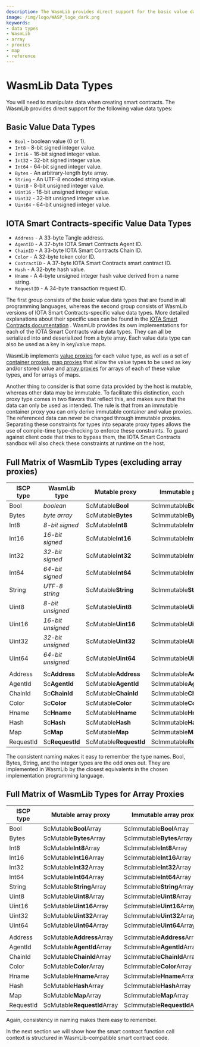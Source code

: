 ```yaml
---
description: The WasmLib provides direct support for the basic value data types that are found in all programming languages, and WasmLib version of IOTA Smart Contracts-specific value data types.
image: /img/logo/WASP_logo_dark.png
keywords:
- data types
- WasmLib
- array
- proxies
- map
- reference
---
```

# WasmLib Data Types

You will need to manipulate data when creating smart contracts. The WasmLib provides
direct support for the following value data types:

## Basic Value Data Types

- `Bool` - boolean value (0 or 1).
- `Int8` - 8-bit signed integer value.
- `Int16` - 16-bit signed integer value.
- `Int32` - 32-bit signed integer value.
- `Int64` - 64-bit signed integer value.
- `Bytes` - An arbitrary-length byte array.
- `String` - An UTF-8 encoded string value.
- `Uint8` - 8-bit unsigned integer value.
- `Uint16` - 16-bit unsigned integer value.
- `Uint32` - 32-bit unsigned integer value.
- `Uint64` - 64-bit unsigned integer value.

## IOTA Smart Contracts-specific Value Data Types

- `Address` - A 33-byte Tangle address.
- `AgentID` - A 37-byte IOTA Smart Contracts Agent ID.
- `ChainID` - A 33-byte IOTA Smart Contracts Chain ID.
- `Color` - A 32-byte token color ID.
- `ContractID` - A 37-byte IOTA Smart Contracts smart contract ID.
- `Hash` - A 32-byte hash value.
- `Hname` - A 4-byte unsigned integer hash value derived from a name string.
- `RequestID` - A 34-byte transaction request ID.

The first group consists of the basic value data types that are found in all programming
languages, whereas the second group consists of WasmLib versions of IOTA Smart Contracts-specific value
data types. More detailed explanations about their specific uses can be found in the
[IOTA Smart Contracts documentation](https://github.com/iotaledger/wasp/blob/develop/documentation/docs/misc/coretypes.md)
. WasmLib provides its own implementations for each of the IOTA Smart Contracts value data types. They can
all be serialized into and deserialized from a byte array. Each value data type can also
be used as a key in key/value maps.

WasmLib implements [value proxies](proxies.mdx#value-proxies) for each value type, as well
as a set of [container proxies](proxies.mdx#container-proxies),
[map proxies](proxies.mdx#map-proxies) that allow the value types to be used as key and/or
stored value and  [array proxies](#array-proxies) for arrays of each of these value types,
and for arrays of maps.

Another thing to consider is that some data provided by the host is mutable, whereas other
data may be immutable. To facilitate this distinction, each proxy type comes in two
flavors that reflect this, and makes sure that the data can only be used as intended.
The rule is that from an immutable container proxy you can only derive immutable container
and value proxies. The referenced data can never be changed through immutable proxies.
Separating these constraints for types into separate proxy types allows the use of
compile-time type-checking to enforce these constraints. To guard against client code that tries to bypass
them, the IOTA Smart Contracts sandbox will also check these constraints at runtime on the host.

## Full Matrix of WasmLib Types (excluding array proxies)

| ISCP type  | WasmLib type      | Mutable proxy           | Immutable proxy           |
| ---------- | ----------------- | ----------------------- | ------------------------- |
| Bool       | *boolean*         | ScMutable**Bool**       | ScImmutable**Bool**       |
| Bytes      | *byte array*      | ScMutable**Bytes**      | ScImmutable**Bytes**      |
| Int8       | *8-bit signed*    | ScMutable**Int8**       | ScImmutable**Int8**       |
| Int16      | *16-bit signed*   | ScMutable**Int16**      | ScImmutable**Int16**      |
| Int32      | *32-bit signed*   | ScMutable**Int32**      | ScImmutable**Int32**      |
| Int64      | *64-bit signed*   | ScMutable**Int64**      | ScImmutable**Int64**      |
| String     | *UTF-8 string*    | ScMutable**String**     | ScImmutable**String**     |
| Uint8      | *8-bit unsigned*  | ScMutable**Uint8**      | ScImmutable**Uint8**      |
| Uint16     | *16-bit unsigned* | ScMutable**Uint16**     | ScImmutable**Uint16**     |
| Uint32     | *32-bit unsigned* | ScMutable**Uint32**     | ScImmutable**Uint32**     |
| Uint64     | *64-bit unsigned* | ScMutable**Uint64**     | ScImmutable**Uint64**     |
|            |                   |                         |                           |
| Address    | Sc**Address**     | ScMutable**Address**    | ScImmutable**Address**    |
| AgentId    | Sc**AgentId**     | ScMutable**AgentId**    | ScImmutable**AgentId**    |
| ChainId    | Sc**ChainId**     | ScMutable**ChainId**    | ScImmutable**ChainId**    |
| Color      | Sc**Color**       | ScMutable**Color**      | ScImmutable**Color**      |
| Hname      | Sc**Hname**       | ScMutable**Hname**      | ScImmutable**Hname**      |
| Hash       | Sc**Hash**        | ScMutable**Hash**       | ScImmutable**Hash**       |
| Map        | Sc**Map**         | ScMutable**Map**        | ScImmutable**Map**        |
| RequestId  | Sc**RequestId**   | ScMutable**RequestId**  | ScImmutable**RequestId**  |

The consistent naming makes it easy to remember the type names. Bool, Bytes, String,
and the integer types are the odd ones out. They are implemented in WasmLib by the
closest equivalents in the chosen implementation programming language.

## Full Matrix of WasmLib Types for Array Proxies

| ISCP type  | Mutable array proxy          | Immutable array proxy          |
| ---------- | ---------------------------- | ------------------------------ |
| Bool       | ScMutable**Bool**Array       | ScImmutable**Bool**Array       |
| Bytes      | ScMutable**Bytes**Array      | ScImmutable**Bytes**Array      |
| Int8       | ScMutable**Int8**Array       | ScImmutable**Int8**Array       |
| Int16      | ScMutable**Int16**Array      | ScImmutable**Int16**Array      |
| Int32      | ScMutable**Int32**Array      | ScImmutable**Int32**Array      |
| Int64      | ScMutable**Int64**Array      | ScImmutable**Int64**Array      |
| String     | ScMutable**String**Array     | ScImmutable**String**Array     |
| Uint8      | ScMutable**Uint8**Array      | ScImmutable**Uint8**Array      |
| Uint16     | ScMutable**Uint16**Array     | ScImmutable**Uint16**Array     |
| Uint32     | ScMutable**Uint32**Array     | ScImmutable**Uint32**Array     |
| Uint64     | ScMutable**Uint64**Array     | ScImmutable**Uint64**Array     |
|            |                              |                                |
| Address    | ScMutable**Address**Array    | ScImmutable**Address**Array    |
| AgentId    | ScMutable**AgentId**Array    | ScImmutable**AgentId**Array    |
| ChainId    | ScMutable**ChainId**Array    | ScImmutable**ChainId**Array    |
| Color      | ScMutable**Color**Array      | ScImmutable**Color**Array      |
| Hname      | ScMutable**Hname**Array      | ScImmutable**Hname**Array      |
| Hash       | ScMutable**Hash**Array       | ScImmutable**Hash**Array       |
| Map        | ScMutable**Map**Array        | ScImmutable**Map**Array        |
| RequestId  | ScMutable**RequestId**Array  | ScImmutable**RequestId**Array  |

Again, consistency in naming makes them easy to remember.

In the next section we will show how the smart contract function call context is
structured in WasmLib-compatible smart contract code.
